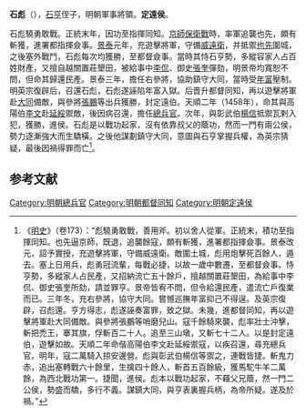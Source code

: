 '''石彪'''（{{bd|？||1460年||}}），[[石亨|石亨]]侄子，明朝軍事將領。'''定遠侯'''。

石彪驍勇敢戰。正統末年，因功至指揮同知。[[京師保衛戰|京師保衛戰]]時，率軍追襲也先，頗有斬獲，進署都指揮僉事。[[景泰_(明朝)|景泰]]元年，充遊擊將軍，守備[[威遠衛|威遠衛]]，并抵禦[[也先|也先]]圍城，之後塞外戰鬥，石彪每次均獲勝，至都督僉事。當時其恃石亨勢，多縱容家人占百姓財產，又擅自越關置莊墾田，被給事中[[李侃|李侃]]、御史[[張奎|張奎]]彈劾，明景帝均寬恕不問，但命其歸還民產。景泰三年，擔任右參將，協助鎮守大同，當時受[[年富|年富]]壓制。明英宗復辟后，召還石彪，石彪遂誣陷年富入獄。后晋升都督同知，再以遊擊將軍赴[[大同市|大同]]備敵，與參將[[張鵬|張鵬]]等出兵獲勝，封定遠伯。天順二年（1458年），命其與高陽伯[[李文_(明朝伯爵)|李文]]赴[[延綏|延綏]]禦敵，後因病召還，擔任[[總兵官|總兵官]]。次年，與彰武伯[[楊信_(明朝)|楊信]]抵禦瓦剌入犯，獲勝，進侯。石彪是以戰功起家，沒有依靠叔父的蔭功，然而一門有兩公侯，勢力逐漸強大而生驕橫。之後他謀劃鎮守大同，意圖與石亨掌握兵權，為英宗猜疑，最後因禍得罪而亡<ref>《[[明史|明史]]》（卷173）：“彪驍勇敢戰，善用斧。初以舍人從軍。正統末，積功至指揮同知。也先逼京師，既退，追襲餘寇，頗有斬獲，進署都指揮僉事。景泰改元，詔予實授，充遊擊將軍，守備威遠衛。敵圍土城，彪用炮擊死百餘人，遁去。塞上日用兵，彪勇冠流輩，每戰必捷，以故一歲中數遷，至都督僉事。恃亨勢，多縱家人占民產，又招納流亡五十餘戶，擅越關置莊墾田，為給事中李侃、御史張奎所劾，請並罪亨。景帝皆宥不問，但令給還民產，遣流亡戶復業而已。三年冬，充右參將，協守大同。嘗憾巡撫年富抑己不得逞。及英宗復辟，召彪還。亨方得志，彪遂誣奏富罪，致之獄。未幾，進都督同知，再以遊擊將軍赴大同備敵。與參將張鵬等哨磨兒山。寇千餘騎來襲，彪率壯士沖擊，斬把禿王，搴其旗，俘斬百二十人。追至三山墩，又斬七十二人。以是封定遠伯，遊擊如故。天順二年命偕高陽伯李文赴延綏禦寇，以疾召還，尋充總兵官。明年，寇二萬騎入掠安邊營。彪與彰武伯楊信等禦之，連戰皆捷。斬鬼力赤，追出塞轉戰六十餘里，生擒四十餘人，斬首五百餘級，獲馬駝牛羊二萬餘，為西北戰功第一。捷聞，進侯。彪本以戰功起家，不藉父兄蔭，然一門二公侯，勢盛而驕，多行不義。謀鎮大同，與亨表裏握兵柄，為帝所疑。遂及於禍。”</ref>。

==参考文献==
{{wikisource|明史/卷173}}
{{Reflist}}

[[Category:明朝總兵官|Category:明朝總兵官]]
[[Category:明朝都督同知|Category:明朝都督同知]]
[[Category:明朝定遠侯|Category:明朝定遠侯]]